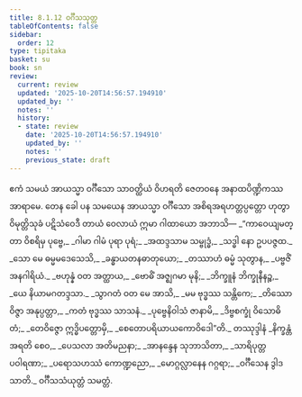 ```yaml
---
title: 8.1.12 ဝင်္ဂီသသုတ္တ
tableOfContents: false
sidebar:
  order: 12
type: tipitaka
basket: su
book: sn
review:
  current: review
  updated: '2025-10-20T14:56:57.194910'
  updated_by: ''
  notes: ''
  history:
  - state: review
    date: '2025-10-20T14:56:57.194910'
    updated_by: ''
    notes: ''
    previous_state: draft
---
```



<DynamicBreadcrumb />


<ReviewStatus review={frontmatter.review} showDetails={true} />

<HypothesisAnnotation frontmatter={frontmatter} />

<Division number="220" book="sn" e="ch" v="18" p="310">

<Paragraph number="1369" book="sn">
ဧကံ သမယံ အာယသ္မာ ဝင်္ဂီသော သာဝတ္ထိယံ ဝိဟရတိ ဇေတဝနေ အနာထပိဏ္ဍိကဿ အာရာမေ. တေန ခေါ ပန သမယေန အာယသ္မာ ဝင်္ဂီသော အစိရအရဟတ္တပ္ပတ္တော ဟုတွာ ဝိမုတ္တိသုခံ ပဋိသံဝေဒီ တာယံ ဝေလာယံ ဣမာ ဂါထာယော အဘာသိ—
</Paragraph>

<Paragraph number="1370" type="verses" book="sn">
_“ကာဝေယျမတ္တာ ဝိစရိမှ ပုဗ္ဗေ,_  
_ဂါမာ ဂါမံ ပုရာ ပုရံ;_  
_အထဒ္ဒသာမ သမ္ဗုဒ္ဓံ,_  
_သဒ္ဓါ နော ဥပပဇ္ဇထ._  

</Paragraph>

<Paragraph number="1371" type="verses" book="sn">
_သော မေ ဓမ္မမဒေသေသိ,_  
_ခန္ဓာယတနဓာတုယော;_  
_တဿာဟံ ဓမ္မံ သုတွာန,_  
_ပဗ္ဗဇိံ အနဂါရိယံ._  

</Paragraph>

<Paragraph number="1372" type="verses" book="sn">
_ဗဟုန္နံ ဝတ အတ္ထာယ,_  
_ဗောဓိံ အဇ္ဈဂမာ မုနိ;_  
_ဘိက္ခူနံ ဘိက္ခုနီနဉ္စ,_  
_ယေ နိယာမဂတဒ္ဒသာ._  

</Paragraph>

<Paragraph number="1373" type="verses" book="sn">
_သွာဂတံ ဝတ မေ အာသိ,_  
_မမ ဗုဒ္ဓဿ သန္တိကေ;_  
_တိဿော ဝိဇ္ဇာ အနုပ္ပတ္တာ,_  
_ကတံ ဗုဒ္ဓဿ သာသနံ._  

</Paragraph>

<Paragraph number="1374" type="verses" book="sn">
_ပုဗ္ဗေနိဝါသံ ဇာနာမိ,_  
_ဒိဗ္ဗစက္ခုံ ဝိသောဓိတံ;_  
_တေဝိဇ္ဇော ဣဒ္ဓိပတ္တောမှိ,_  
_စေတောပရိယာယကောဝိဒေါ”တိ._  


</Paragraph>
</Division>

<Paragraph number="1375" type="center" book="sn">
တဿုဒ္ဒါနံ


</Paragraph>

<Paragraph number="1376" type="verses" book="sn">
_နိက္ခန္တံ အရတိ စေဝ,_  
_ပေသလာ အတိမညနာ;_  
_အာနန္ဒေန သုဘာသိတာ,_  
_သာရိပုတ္တပဝါရဏာ;_  
_ပရောသဟဿံ ကောဏ္ဍညော,_  
_မောဂ္ဂလ္လာနေန ဂဂ္ဂရာ;_  
_ဝင်္ဂီသေန ဒွါဒသာတိ._  


</Paragraph>

<Paragraph number="1377" type="center" book="sn">
ဝင်္ဂီသသံယုတ္တံ သမတ္တံ.
</Paragraph>
